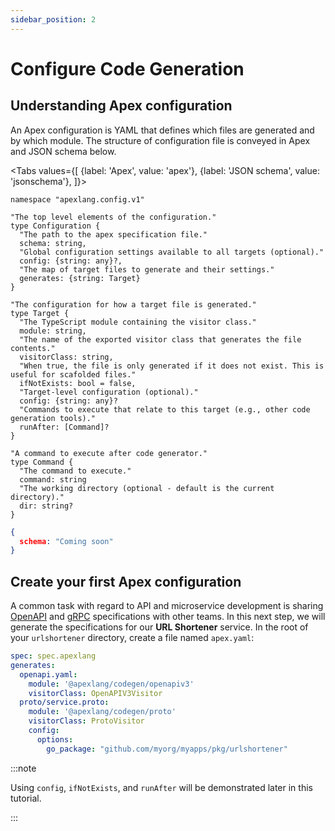 ```yaml
---
sidebar_position: 2
---
```



# Configure Code Generation

## Understanding Apex configuration

An Apex configuration is YAML that defines which files are generated and by which module. The structure of configuration file is conveyed in Apex and JSON schema below.

<Tabs
  values={[
    {label: 'Apex', value: 'apex'},
    {label: 'JSON schema', value: 'jsonschema'},
  ]}>
  <TabItem value="apex">

```apexlang
namespace "apexlang.config.v1"

"The top level elements of the configuration."
type Configuration {
  "The path to the apex specification file."
  schema: string,
  "Global configuration settings available to all targets (optional)."
  config: {string: any}?,
  "The map of target files to generate and their settings."
  generates: {string: Target}
}

"The configuration for how a target file is generated."
type Target {
  "The TypeScript module containing the visitor class."
  module: string,
  "The name of the exported visitor class that generates the file contents."
  visitorClass: string,
  "When true, the file is only generated if it does not exist. This is useful for scafolded files."
  ifNotExists: bool = false,
  "Target-level configuration (optional)."
  config: {string: any}?
  "Commands to execute that relate to this target (e.g., other code generation tools)."
  runAfter: [Command]?
}

"A command to execute after code generator."
type Command {
  "The command to execute."
  command: string
  "The working directory (optional - default is the current directory)."
  dir: string?
}
```

  </TabItem>
  <TabItem value="jsonschema">

```json
{
  schema: "Coming soon"
}
```

  </TabItem>
</Tabs>

## Create your first Apex configuration

A common task with regard to API and microservice development is sharing [OpenAPI](https://swagger.io/specification/) and [gRPC](https://grpc.io/docs/what-is-grpc/core-concepts/#service-definition) specifications with other teams. In this next step, we will generate the specifications for our **URL Shortener** service. In the root of your `urlshortener` directory, create a file named `apex.yaml`:

```yaml title="apex.yaml"
spec: spec.apexlang
generates:
  openapi.yaml:
    module: '@apexlang/codegen/openapiv3'
    visitorClass: OpenAPIV3Visitor
  proto/service.proto:
    module: '@apexlang/codegen/proto'
    visitorClass: ProtoVisitor
    config:
      options:
        go_package: "github.com/myorg/myapps/pkg/urlshortener"
```

:::note

Using `config`, `ifNotExists`, and `runAfter` will be demonstrated later in this tutorial.

:::